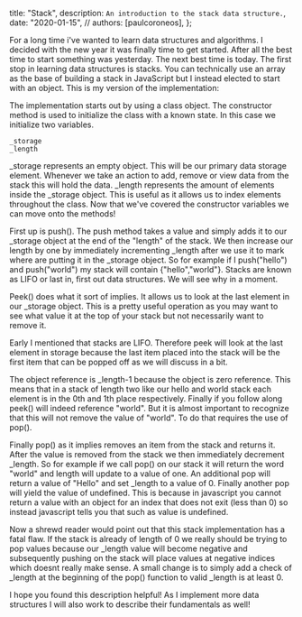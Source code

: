title: "Stack",
description: `An introduction to the stack data structure.`,
date: "2020-01-15",
// authors: [paulcoroneos],
};


For a long time i've wanted to learn data structures and algorithms. I decided with the new year it was finally time to get started. After all the best time to start something was yesterday. The next best time is today.
The first stop in learning data structures is stacks. You can technically use an array as the base of building a stack in JavaScript but I instead elected to start with an object. This is my version of the implementation:


The implementation starts out by using a class object. The constructor method is used to initialize the class with a known state. In this case we initialize two variables.

```
_storage
_length
````

_storage represents an empty object. This will be our primary data storage element. Whenever we take an action to add, remove or view data from the stack this will hold the data. _length represents the amount of elements inside the _storage object. This is useful as it allows us to index elements throughout the class. Now that we've covered the constructor variables we can move onto the methods!

First up is push(). The push method takes a value and simply adds it to our _storage object at the end of the "length" of the stack. We then increase our length by one by immediately incrementing _length after we use it to mark where are putting it in the _storage object. So for example if I push("hello") and push("world") my stack will contain {"hello","world"}. Stacks are known as LIFO or last in, first out data structures. We will see why in a moment.

Peek() does what it sort of implies. It allows us to look at the last element in our _storage object. This is a pretty useful operation as you may want to see what value it at the top of your stack but not necessarily want to remove it. 

Early I mentioned that stacks are LIFO. Therefore peek will look at the last element in storage because the last item placed into the stack will be the first item that can be popped off as we will discuss in a bit.

The object reference is _length-1 because the object is zero reference. This means that in a stack of length two like our hello and world stack each element is in the 0th and 1th place respectively. Finally if you follow along peek() will indeed reference "world". But it is almost important to recognize that this will not remove the value of "world". To do that requires the use of pop().

Finally pop() as it implies removes an item from the stack and returns it. After the value is removed from the stack we then immediately decrement _length. So for example if we call pop() on our stack it will return the word "world" and length will update to a value of one. An additional pop will return a value of "Hello" and set _length to a value of 0. Finally another pop will yield the value of undefined. This is because in javascript you cannot return a value with an object for an index that does not exit (less than 0) so instead javascript tells you that such as value is undefined.

Now a shrewd reader would point out that this stack implementation has a fatal flaw. If the stack is already of length of 0 we really should be trying to pop values because our _length value will become negative and subsequently pushing on the stack will place values at negative indices which doesnt really make sense. A small change is to simply add a check of _length at the beginning of the pop() function to valid _length is at least 0.

I hope you found this description helpful! As I implement more data structures I will also work to describe their fundamentals as well!

